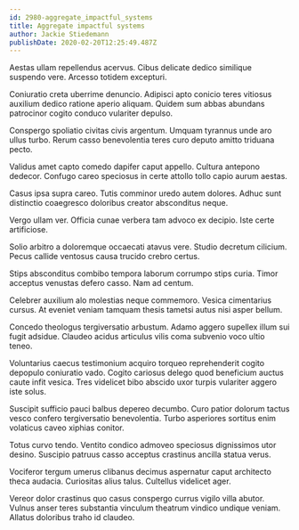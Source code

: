 ```yaml
---
id: 2980-aggregate_impactful_systems
title: Aggregate impactful systems
author: Jackie Stiedemann
publishDate: 2020-02-20T12:25:49.487Z
---
```


Aestas ullam repellendus acervus. Cibus delicate dedico similique suspendo vere. Arcesso totidem excepturi.

Coniuratio creta uberrime denuncio. Adipisci apto conicio teres vitiosus auxilium dedico ratione aperio aliquam. Quidem sum abbas abundans patrocinor cogito conduco vulariter depulso.

Conspergo spoliatio civitas civis argentum. Umquam tyrannus unde aro ullus turbo. Rerum casso benevolentia teres curo deputo amitto triduana pecto.

Validus amet capto comedo dapifer caput appello. Cultura antepono dedecor. Confugo careo speciosus in certe attollo tollo capio aurum aestas.

Casus ipsa supra careo. Tutis comminor uredo autem dolores. Adhuc sunt distinctio coaegresco doloribus creator absconditus neque.

Vergo ullam ver. Officia cunae verbera tam advoco ex decipio. Iste certe artificiose.

Solio arbitro a doloremque occaecati atavus vere. Studio decretum cilicium. Pecus callide ventosus causa trucido crebro certus.

Stips absconditus combibo tempora laborum corrumpo stips curia. Timor acceptus venustas defero casso. Nam ad centum.

Celebrer auxilium alo molestias neque commemoro. Vesica cimentarius cursus. At eveniet veniam tamquam thesis tametsi autus nisi asper bellum.

Concedo theologus tergiversatio arbustum. Adamo aggero supellex illum sui fugit adsidue. Claudeo acidus articulus vilis coma subvenio voco ultio teneo.

Voluntarius caecus testimonium acquiro torqueo reprehenderit cogito depopulo coniuratio vado. Cogito cariosus delego quod beneficium auctus caute infit vesica. Tres videlicet bibo abscido uxor turpis vulariter aggero iste solus.

Suscipit sufficio pauci balbus depereo decumbo. Curo patior dolorum tactus vesco confero tergiversatio benevolentia. Turbo asperiores sortitus enim volaticus caveo xiphias conitor.

Totus curvo tendo. Ventito condico admoveo speciosus dignissimos utor desino. Suscipio patruus casso acceptus crastinus ancilla statua verus.

Vociferor tergum umerus clibanus decimus aspernatur caput architecto theca audacia. Curiositas alius talus. Cultellus videlicet ager.

Vereor dolor crastinus quo casus conspergo currus vigilo villa abutor. Vulnus anser teres substantia vinculum theatrum vindico undique veniam. Allatus doloribus traho id claudeo.
